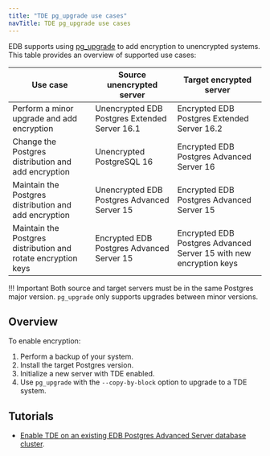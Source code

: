 ```yaml
---
title: "TDE pg_upgrade use cases"
navTitle: TDE pg_upgrade use cases
---
```


EDB supports using [pg_upgrade](/pg_upgrade_arguments) to add encryption to unencrypted systems. 
This table provides an overview of supported use cases: 

| Use case                                                      | Source unencrypted server                     | Target encrypted server                                            |
|---------------------------------------------------------------|-----------------------------------------------|--------------------------------------------------------------------|
| Perform a minor upgrade and add encryption                    | Unencrypted EDB Postgres Extended Server 16.1 | Encrypted EDB Postgres Extended Server 16.2                        |
| Change the Postgres distribution and add encryption           | Unencrypted PostgreSQL 16                     | Encrypted EDB Postgres Advanced Server 16                          |
| Maintain the Postgres distribution and add encryption         | Unencrypted EDB Postgres Advanced Server 15   | Encrypted EDB Postgres Advanced Server 15                          |
| Maintain the Postgres distribution and rotate encryption keys | Encrypted EDB Postgres Advanced Server 15     | Encrypted EDB Postgres Advanced Server 15 with new encryption keys |

!!! Important
    Both source and target servers must be in the same Postgres major version. `pg_upgrade` only supports upgrades between minor versions.

## Overview 

To enable encryption:

1. Perform a backup of your system. 
1. Install the target Postgres version. 
1. Initialize a new server with TDE enabled. 
1. Use `pg_upgrade` with the `--copy-by-block` option to upgrade to a TDE system.

## Tutorials 

* [Enable TDE on an existing EDB Postgres Advanced Server database cluster](/enabling_tde_epas).